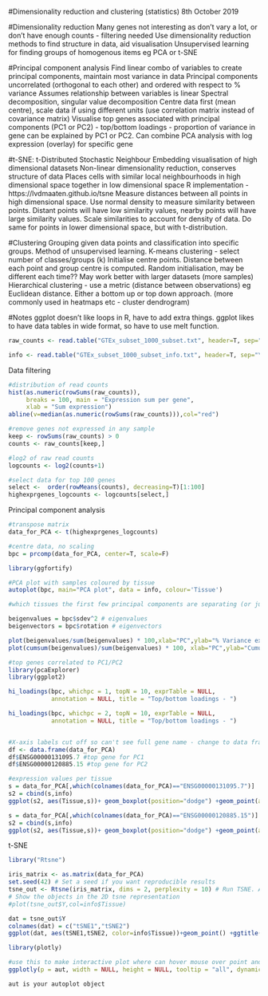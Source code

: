 #Dimensionality reduction and clustering (statistics) 8th October 2019

#Dimensionality reduction
Many genes not interesting as don't vary a lot, or don't have enough counts - filtering needed
Use dimensionality reduction methods to find structure in data, aid visualisation
Unsupervised learning for finding groups of homogenous items eg PCA or t-SNE

#Principal component analysis
Find linear combo of variables to create principal components, maintain most variance in data
Principal components uncorrelated (orthogonal to each other) and ordered with respect to % variance
Assumes relationship between variables is linear
Spectral decomposition, singular value decomposition
Centre data first (mean centre), scale data if using different units (use correlation matrix instead of covariance matrix)
Visualise top genes associated with principal components (PC1 or PC2) - top/bottom loadings - proportion of variance in gene can be
explained by PC1 or PC2.
Can combine PCA analysis with log expression (overlay) for specific gene

#t-SNE: t-Distributed Stochastic Neighbour Embedding
visualisation of high dimensional datasets
Non-linear dimensionality reduction, conserves structure of data
Places cells with similar local neighbourhoods in high dimensional space together in low dimensional space
R implementation - https://lvdmaaten.github.io/tsne
Measure distances between all points in high dimensional space. Use normal density to measure similarity between points.
Distant points will have low similarity values, nearby points will have large similarity values.
Scale similarities to account for density of data. Do same for points in lower dimensional space, but with t-distribution.

#Clustering
Grouping given data points and classification into specific groups. Method of unsupervised learning.
K-means clustering - select number of classes/groups (k)
Initialise centre points. Distance between each point and group centre is computed. Random initialisation, may be different each time??
May work better with larger datasets (more samples)
Hierarchical clustering - use a metric (distance between observations) eg Euclidean distance.
Either a bottom up or top down approach. (more commonly used in heatmaps etc - cluster dendrogram)

#Notes
ggplot doesn't like loops in R, have to add extra things. 
ggplot likes to have data tables in wide format, so have to use melt function.

```r
raw_counts <- read.table("GTEx_subset_1000_subset.txt", header=T, sep="")

info <- read.table("GTEx_subset_1000_subset_info.txt", header=T, sep="\t")

```

Data filtering
```r

#distribution of read counts 
hist(as.numeric(rowSums(raw_counts)),
     breaks = 100, main = "Expression sum per gene",
     xlab = "Sum expression")
abline(v=median(as.numeric(rowSums(raw_counts))),col="red")

#remove genes not expressed in any sample
keep <- rowSums(raw_counts) > 0
counts <- raw_counts[keep,]

#log2 of raw read counts
logcounts <- log2(counts+1)

#select data for top 100 genes
select <-  order(rowMeans(counts), decreasing=T)[1:100]
highexprgenes_logcounts <- logcounts[select,]

```

Principal component analysis

```r
#transpose matrix
data_for_PCA <- t(highexprgenes_logcounts)

#centre data, no scaling
bpc = prcomp(data_for_PCA, center=T, scale=F)

library(ggfortify)

#PCA plot with samples coloured by tissue
autoplot(bpc, main="PCA plot", data = info, colour='Tissue')

#which tissues the first few principal components are separating (or just look at PCA)

beigenvalues = bpc$sdev^2 # eigenvalues
beigenvectors = bpc$rotation # eigenvectors

plot(beigenvalues/sum(beigenvalues) * 100,xlab="PC",ylab="% Variance explained") 
plot(cumsum(beigenvalues)/sum(beigenvalues) * 100, xlab="PC",ylab="Cumulative % Variance explained")

#top genes correlated to PC1/PC2
library(pcaExplorer)
library(ggplot2)

hi_loadings(bpc, whichpc = 1, topN = 10, exprTable = NULL,
            annotation = NULL, title = "Top/bottom loadings - ")

hi_loadings(bpc, whichpc = 2, topN = 10, exprTable = NULL,
            annotation = NULL, title = "Top/bottom loadings - ")


#X-axis labels cut off so can't see full gene name - change to data frame so can use autocomplete to find gene name!
df <- data.frame(data_for_PCA)
df$ENSG00000131095.7 #top gene for PC1
df$ENSG00000120885.15 #top gene for PC2

#expression values per tissue
s = data_for_PCA[,which(colnames(data_for_PCA)=="ENSG00000131095.7")]
s2 = cbind(s,info)
ggplot(s2, aes(Tissue,s))+ geom_boxplot(position="dodge") +geom_point(alpha=0.6, aes(group=Tissue), data=s2, position = position_dodge(width=0.75))+ylab("log Expression")+xlab("Tissue")+ggtitle("Gene GFAP") + theme(axis.text.x  = element_text(angle=90, size=8))

s = data_for_PCA[,which(colnames(data_for_PCA)=="ENSG00000120885.15")]
s2 = cbind(s,info)
ggplot(s2, aes(Tissue,s))+ geom_boxplot(position="dodge") +geom_point(alpha=0.6, aes(group=Tissue), data=s2, position = position_dodge(width=0.75))+ylab("log Expression")+xlab("Tissue")+ggtitle("Gene CLU") + theme(axis.text.x  = element_text(angle=90, size=8))

```

t-SNE
```r
library("Rtsne")

iris_matrix <- as.matrix(data_for_PCA)
set.seed(42) # Set a seed if you want reproducible results
tsne_out <- Rtsne(iris_matrix, dims = 2, perplexity = 10) # Run TSNE. Alter perplexity to change clustering
# Show the objects in the 2D tsne representation
#plot(tsne_out$Y,col=info$Tissue)

dat = tsne_out$Y
colnames(dat) = c("tSNE1","tSNE2")
ggplot(dat, aes(tSNE1,tSNE2, color=info$Tissue))+geom_point() +ggtitle("tSNE") 

```
```r
library(plotly)

#use this to make interactive plot where can hover mouse over point and get tissue information
ggplotly(p = aut, width = NULL, height = NULL, tooltip = "all", dynamicTicks = FALSE, layerData = 1, originalData = TRUE, source = "A")

aut is your autoplot object

```
